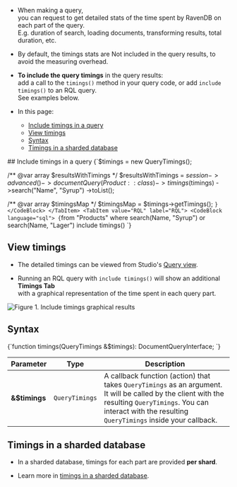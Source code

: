 
<Admonition type="note" title="">

* When making a query,   
  you can request to get detailed stats of the time spent by RavenDB on each part of the query.  
  E.g. duration of search, loading documents, transforming results, total duration, etc.

* By default, the timings stats are Not included in the query results, to avoid the measuring overhead.

* **To include the query timings** in the query results:  
  add a call to the `timings()` method in your query code, or add `include timings()` to an RQL query.  
  See examples below.

* In this page:
    * [Include timings in a query](../../../../client-api/session/querying/debugging/query-timings.mdx#include-timings-in-a-query)
    * [View timings](../../../../client-api/session/querying/debugging/query-timings.mdx#view-timings)
    * [Syntax](../../../../client-api/session/querying/debugging/query-timings.mdx#syntax)
    * [Timings in a sharded database](../../../../client-api/session/querying/debugging/query-timings.mdx#timings-in-a-sharded-database)

</Admonition>
## Include timings in a query

<Tabs groupId='languageSyntax'>
<TabItem value="query" label="query">
<CodeBlock language="php">
{`$timings = new QueryTimings();

/** @var array<Product> $resultsWithTimings */
$resultsWithTimings = $session->advanced()->documentQuery(Product::class)
    ->timings($timings)
    ->search("Name", "Syrup")
    ->toList();

/** @var array<QueryTimings> $timingsMap */
$timingsMap = $timings->getTimings();
`}
</CodeBlock>
</TabItem>
<TabItem value="RQL" label="RQL">
<CodeBlock language="sql">
{`from "Products"
where search(Name, "Syrup") or search(Name, "Lager")
include timings()
`}
</CodeBlock>
</TabItem>
</Tabs>



## View timings

* The detailed timings can be viewed from Studio's [Query view](../../../../studio/database/queries/query-view.mdx).

* Running an RQL query with `include timings()` will show an additional **Timings Tab**  
  with a graphical representation of the time spent in each query part.

![Figure 1. Include timings graphical results](./assets/include-timings.png)



## Syntax

<TabItem value="syntax" label="syntax">
<CodeBlock language="php">
{`function timings(QueryTimings &$timings): DocumentQueryInterface;
`}
</CodeBlock>
</TabItem>

| Parameter   | Type           | Description   |
|-------------|----------------|---------------|
| **&$timings** | `QueryTimings` | A callback function (action) that takes `QueryTimings` as an argument. It will be called by the client with the resulting `QueryTimings`. You can interact with the resulting `QueryTimings` inside your callback. |



## Timings in a sharded database

* In a sharded database, timings for each part are provided **per shard**.

* Learn more in [timings in a sharded database](../../../../sharding/querying.mdx#timing-queries).



